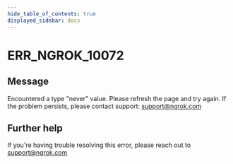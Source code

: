 ```yaml
---
hide_table_of_contents: true
displayed_sidebar: docs
---
```



# ERR_NGROK_10072

## Message

Encountered a type "never" value. Please refresh the page and try again. If the problem persists, please contact support: support@ngrok.com

<ErrorDetails error="err_ngrok_10072" />

## Further help

If you're having trouble resolving this error, please reach out to [support@ngrok.com](mailto:support@ngrok.com?subject=Help%20with%20ERR_NGROK_10072)
